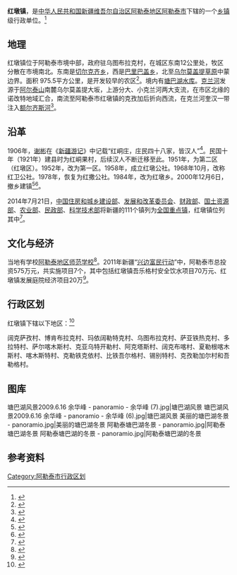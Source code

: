 {{中国乡级行政区
|行政区全称           = 红墩镇
|景观照片文件名       = 
|景观照片大小         = 
|景观照片描述         = 
|汉语拼音             =
|其他语言             = 
|其他语言名称         = 
|位置图文件名         =
|位置图描述           = 
<!--以下内容将显示在“概览”栏-->
|上级行政区           = [[阿勒泰市|阿勒泰市]]
|行政区类别           = [[乡镇|乡镇]]
|行政区划代码         = 65 43 01 102
|行政区划             = 17
|建置时间             = 
|政府驻地             = 
|毗邻行政区           = 
|地理坐标             =
|总面积               = 
|总人口               = 
|总人口年份           = 
|户籍人口             = 
|户籍人口年份         = 
|常住人口             = 
|常住人口年份         = 
|人口密度             = 
|GDP                  = 
|GDP年份              = 
|邮政编码             = 
|电话区号             = 906
|官方网站             = 
|网站名称             = 
|65/43/01/102/000}}
'''红墩镇'''，是[[中华人民共和国|中华人民共和国]][[新疆维吾尔自治区|新疆维吾尔自治区]][[阿勒泰地区|阿勒泰地区]][[阿勒泰市|阿勒泰市]]下辖的一个[[乡镇|乡镇]]级行政单位。<ref>{{PRC admin/ref sgc|{{PRC admin/parent|65/43/01/102/000}}}}</ref>

== 地理 ==
红墩镇位于阿勒泰市境中部，政府驻乌图布拉克村，在城区东南12公里处，牧区分散在市境南北。东南是[[切尔克齐乡|切尔克齐乡]]，西是[[巴里巴盖乡|巴里巴盖乡]]，北至[[乌尔莫盖提草原|乌尔莫盖提草原]]中蒙边界。面积
975.5平方公里，是开发较早的农区<ref>{{Cite book|title=阿勒泰市志|last=马祥琛，恽芝艾主编；阿勒泰市党史、地方志编纂委员会编|publisher=乌鲁木齐：[[新疆人民出版社|新疆人民出版社]]|year=2001.05|isbn=7-228-06264-7|pages=43}}</ref>。境内有[[塘巴湖水库|塘巴湖水库]]。[[克兰河|克兰河]]发源于[[阿尔泰山|阿尔泰山]]南麓乌尔莫盖提大坂，上游分大、小克兰河两大支流，在市区北缘的诺改特地域汇合，南流至阿勒泰市红墩镇的克孜加后折向西流，在克兰河奎汉一带注入[[额尔齐斯河|额尔齐斯河]]<ref>{{Cite book|title=阿尔泰旅游地理|last=少净·琼瑶著|publisher=乌鲁木齐：新疆美术摄影出版社；乌鲁木齐：[[新疆电子音像出版社|新疆电子音像出版社]]|year=2009.03|isbn=978-7-80658-876-5|pages=14}}</ref>。

== 沿革 ==
1906年，[[谢彬_(1887年)|谢彬]]在《[[新疆游记|新疆游记]]》中记载“红峒庄，庄民四十八家，皆汉人”<ref>{{Cite book|title=新疆游记|last=谢彬著杨镰，张颐青整理|publisher=乌鲁木齐：新疆人民出版社|year=1990.07|isbn=7-228-01057-4|pages=248}}</ref>。民国十年（1921年）建县时为红峒果村，后续汉人不断迁移至此。1951年，为第二区（红墩区）。1952年，改为第一区。1958年，成立红墩公社。1968年10月，改称红卫公社。1978年，恢复为红撒公社。1984年，改为红墩乡。2000年12月6日，撤乡建镇<ref>{{Cite book|title=天堂阿勒泰|last=任乐明著|publisher=北京：[[研究出版社|研究出版社]]|year=2011.07|isbn=7-80168-661-6|pages=33}}</ref><ref>{{Cite book|title=新疆年鉴 2001 总第17部|last=新疆维吾尔自治区地方志编纂委员会编辑|publisher=[[新疆年鉴社|新疆年鉴社]]|year=2001.08|pages=70}}</ref>。

2014年7月21日，[[中华人民共和国住房和城乡建设部|中国住房和城乡建设部]]、[[中华人民共和国国家发展和改革委员会|发展和改革委员会]]、[[中华人民共和国财政部|财政部]]、[[中华人民共和国国土资源部|国土资源部]]、[[中华人民共和国农业部|农业部]]、[[中华人民共和国民政部|民政部]]、[[中华人民共和国科学技术部|科学技术部]]将新疆的111个镇列为[[全国重点镇|全国重点镇]]，红墩镇位列其中<ref>{{Cite book|title=新疆年鉴 2015年|last=新疆维吾尔自治区地方志编纂委员会编|publisher=新疆年鉴社|year=2015.12|pages=216}}</ref>。

== 文化与经济==
当地有学校[[阿勒泰地区师范学校|阿勒泰地区师范学校]]<ref>{{Cite book|title=新疆百科知识辞典|last=蒲开夫，朱一凡，李行力主编|publisher=西安：陕西人民出版社|year=2008.11|isbn=978-7-224-08622-5|pages=499}}</ref>。2011年新疆“[[兴边富民行动|兴边富民行动]]”中，阿勒泰市总投资575万元，共实施项目7个，其中包括红墩镇吾乐格村安全饮水项目70万元、红墩镇发展庭院经济项目20万<ref>{{Cite book|title=中国民族年鉴 2012 总第18期|last=中国民族年鉴编辑部编辑|publisher=中国民族年鉴编辑部编辑|year=2012.12|pages=293}}</ref>。

== 行政区划 ==

红墩镇下辖以下地区：<ref>{{PRC admin/ref sgc|65/43/01/102/000}}</ref>

阔克萨孜村、博肯布拉克村、玛依阔勒特克村、乌图布拉克村、萨亚铁热克村、多拉特村、萨尔喀木斯村、克亚乌特开勒村、阿克塔斯村、阔克布喀村、夏勒根喀木斯村、喀木斯特村、克勒铁克依村、比铁吾尔格村、锡别特村、克孜勒加尔村和吾勒格村。

== 图库 ==
<gallery mode="packed-overlay" heights="140">
塘巴湖风景2009.6.16 余华峰 - panoramio - 余华峰 (7).jpg|塘巴湖风景
塘巴湖风景2009.6.16 余华峰 - panoramio - 余华峰 (6).jpg|塘巴湖风景
美丽的塘巴湖冬景 - panoramio.jpg|美丽的塘巴湖冬景
阿勒泰塘巴湖冬景 - panoramio.jpg|阿勒泰塘巴湖冬景
阿勒泰塘巴湖的冬景 - panoramio.jpg|阿勒泰塘巴湖的冬景
</gallery>

== 参考资料 ==
{{reflist}}
{{阿勒泰地区行政区划}}
{{新疆维吾尔自治区阿勒泰地区阿勒泰市行政区划}}

[[Category:阿勒泰市行政区划|Category:阿勒泰市行政区划]]